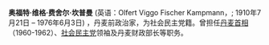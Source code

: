 {{Use dmy dates|date=November 2020}}
{{Infobox Prime Minister 
| name=维格·坎普曼
| original_name=Viggo Kampmann
| image=Viggo Kampmann.jpg
| order={{flagicon|Denmark}} 第17任[[丹麦首相|丹麦首相]]
| term_start    =1960年2月21日
| term_end      =1962年9月3日
| monarch       =[[弗雷德里克九世|弗雷德里克九世]]
| predecessor   =[[汉斯·克里斯蒂安·汉森|克里斯蒂安·汉森]]
| successor     =[[延斯·奥托·克拉格|延斯·奥托·克拉格]]
| birth_date    ={{birth date|1910|7|21|df=y}}
| birth_place   =[[丹麦|丹麦]][[腓特烈堡|腓特烈堡]]
| death_date    ={{death date and age|1976|6|3|1910|7|21|df=y}} 
| death_place   =丹麦Faxe
| party=[[丹麦社会民主党|丹麦社会民主党]]
| alma_mater = [[哥本哈根大学|哥本哈根大学]]
}}
'''奥福特·维格·费舍尔·坎普曼''' (英语：Olfert Viggo Fischer Kampmann，{{IPA-da|ˈʌlˀfɐt ˈviko ˈfiɕɐ ˈkʰɑmpˌmænˀ}}; 1910年7月21日 – 1976年6月3日) ，丹麦前政治家，为社会民主党籍。曾担任[[丹麦首相|丹麦首相]]（1960-1962）、[[丹麦社会民主党|社会民主党]]领袖及丹麦财政部长等职务。